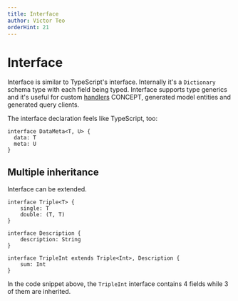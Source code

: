 ```yaml
---
title: Interface
author: Victor Teo
orderHint: 21
---
```



# Interface

Interface is similar to TypeScript's interface. Internally it's a `Dictionary` 
schema type with each field being typed. Interface supports type generics and
it's useful for custom [handlers](/concepts/components/teo-schema/handler)
<span className="concept">CONCEPT</span>, generated model entities and 
generated query clients.

The interface declaration feels like TypeScript, too:

```teo showLineNumbers
interface DataMeta<T, U> {
  data: T
  meta: U
}
```

## Multiple inheritance

Interface can be extended.

```teo showLineNumbers
interface Triple<T> {
    single: T
    double: (T, T) 
}

interface Description {
    description: String
}

interface TripleInt extends Triple<Int>, Description {
    sum: Int
}
```

In the code snippet above, the `TripleInt` interface contains 4 fields while 3
of them are inherited.

<PrevNext />
